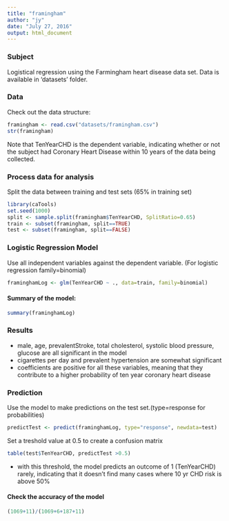 ```yaml
---
title: "framingham"
author: "jy"
date: "July 27, 2016"
output: html_document
---
```

### Subject
Logistical regression using the Farmingham heart disease data set. Data is available in 'datasets' folder.

### Data
Check out the data structure:
```r
framingham <- read.csv("datasets/framingham.csv")
str(framingham)
```
Note that TenYearCHD is the dependent variable, indicating whether or not the subject had Coronary Heart Disease within 10 years of the data being collected.

### Process data for analysis
Split the data between training and test sets (65\% in training set)
```r
library(caTools)
set.seed(1000)
split <- sample.split(framingham$TenYearCHD, SplitRatio=0.65)
train <- subset(framingham, split==TRUE)
test <- subset(framingham, split==FALSE)
```
### Logistic Regression Model
Use all independent variables against the dependent variable. (For logistic regression family=binomial)
```r
framinghamLog <- glm(TenYearCHD ~ ., data=train, family=binomial)
```
#### Summary of the model:
```r
summary(framinghamLog)
```
### Results
* male, age, prevalentStroke, total cholesterol, systolic blood pressure, glucose are all significant in the model
* cigarettes per day and prevalent hypertension are somewhat significant
* coefficients are positive for all these variables, meaning that they contribute to a higher probability of ten year coronary heart disease

### Prediction
Use the model to make predictions on the test set.(type=response for probabilities)
```r
predictTest <- predict(framinghamLog, type="response", newdata=test)
```
Set a treshold value at 0.5 to create a confusion matrix
```r
table(test$TenYearCHD, predictTest >0.5)
```
* with this threshold, the model predicts an outcome of 1 (TenYearCHD) rarely, indicating that it doesn't find many cases where 10 yr CHD risk is above 50\%

#### Check the accuracy of the model
```r
(1069+11)/(1069+6+187+11)
```

